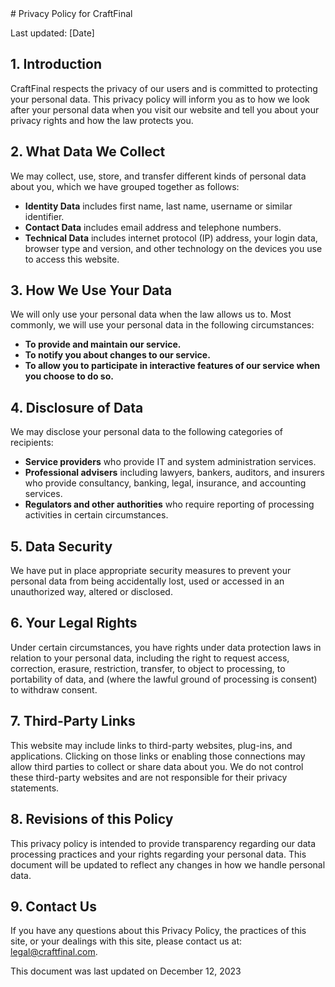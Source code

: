 <article className="dark:prose-inverted prose">
# Privacy Policy for CraftFinal

Last updated: [Date]

## 1. Introduction

CraftFinal respects the privacy of our users and is committed to protecting your personal data. This privacy policy will inform you as to how we look after your personal data when you visit our website and tell you about your privacy rights and how the law protects you.

## 2. What Data We Collect

We may collect, use, store, and transfer different kinds of personal data about you, which we have grouped together as follows:

- **Identity Data** includes first name, last name, username or similar identifier.
- **Contact Data** includes email address and telephone numbers.
- **Technical Data** includes internet protocol (IP) address, your login data, browser type and version, and other technology on the devices you use to access this website.

## 3. How We Use Your Data

We will only use your personal data when the law allows us to. Most commonly, we will use your personal data in the following circumstances:

- **To provide and maintain our service.**
- **To notify you about changes to our service.**
- **To allow you to participate in interactive features of our service when you choose to do so.**

## 4. Disclosure of Data

We may disclose your personal data to the following categories of recipients:

- **Service providers** who provide IT and system administration services.
- **Professional advisers** including lawyers, bankers, auditors, and insurers who provide consultancy, banking, legal, insurance, and accounting services.
- **Regulators and other authorities** who require reporting of processing activities in certain circumstances.

## 5. Data Security

We have put in place appropriate security measures to prevent your personal data from being accidentally lost, used or accessed in an unauthorized way, altered or disclosed.

## 6. Your Legal Rights

Under certain circumstances, you have rights under data protection laws in relation to your personal data, including the right to request access, correction, erasure, restriction, transfer, to object to processing, to portability of data, and (where the lawful ground of processing is consent) to withdraw consent.

## 7. Third-Party Links

This website may include links to third-party websites, plug-ins, and applications. Clicking on those links or enabling those connections may allow third parties to collect or share data about you. We do not control these third-party websites and are not responsible for their privacy statements.

## 8. Revisions of this Policy

This privacy policy is intended to provide transparency regarding our data processing practices and your rights regarding your personal data. This document will be updated to reflect any changes in how we handle personal data.

## 9. Contact Us

If you have any questions about this Privacy Policy, the practices of this site, or your dealings with this site, please contact us at: legal@craftfinal.com.

<p className="text-muted-foreground">This document was last updated on December 12, 2023</p>

</article>
